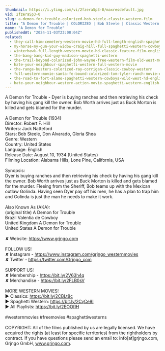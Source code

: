 ```yaml
---
thumbnail: https://i.ytimg.com/vi/2fzeraSp3-0/maxresdefault.jpg
vid: 2fzeraSp3-0
slug: a-demon-for-trouble-colorized-bob-steele-classic-western-film
title: "A Demon for Trouble | COLORIZED | Bob Steele | Classic Western Film"
name: "A Demon for Trouble"
publishedAt: "2024-11-03T23:00:04Z"
related:
  - they-call-him-cemetery-western-movie-hd-full-length-english-spaghetti-western
  - my-horse-my-gun-your-widow-craig-hill-full-spaghetti-western-cowboy-film-english
  - winterhawk-full-length-western-movie-hd-classic-feature-film-english-free-full-westerns
  - the-bang-bang-kid-guy-madison-spaghetti-western
  - the-trail-beyond-colorized-john-wayne-free-western-film-old-west-movie
  - hate-your-neighbour-spaghetti-western-full-western-movie
  - the-range-busters-colorized-ray-corrigan-classic-cowboy-western
  - full-western-movie-santa-fe-bound-colorized-tom-tyler-ranch-movie-outlaws
  - the-road-to-fort-alamo-spaghetti-western-cowboys-wild-west-hd-english
  - hate-your-neighbour-western-action-movie-spaghetti-western-english-cowboy-film
---
```


A Demon for Trouble - Dyer is buying ranches and then retrieving his check by having his gang kill the owner. Bob Worth arrives just as Buck Morton is killed and gets blamed for the murder.<br />
<br />
A Demon for Trouble (1934)<br />
Director: Robert F. Hill<br />
Writers: Jack Natteford<br />
Stars: Bob Steele, Don Alvarado, Gloria Shea<br />
Genre: Western<br />
Country: United States<br />
Language: English<br />
Release Date: August 10, 1934 (United States)<br />
Filming Location: Alabama Hills, Lone Pine, California, USA<br />
<br />
Synopsis:<br />
Dyer is buying ranches and then retrieving his check by having his gang kill the owner. Bob Worth arrives just as Buck Morton is killed and gets blamed for the murder. Fleeing from the Sheriff, Bob teams up with the Mexican outlaw Golinda. Having seen Dyer pay off his men, he has a plan to trap him and Golinda is just the man he needs to make it work.<br />
<br />
Also Known As (AKA):<br />
(original title) A Demon for Trouble<br />
Brazil Valentia de Cowboy<br />
United Kingdom A Demon for Trouble<br />
United States A Demon for Trouble<br />
<br />
✘ Website: https://www.grjngo.com<br />
<br />
FOLLOW US!<br />
✘ Instagram - https://www.instagram.com/grjngo_westernmovies<br />
✘ Twitter - https://twitter.com/Grjngo_com<br />
<br />
SUPPORT US!<br />
✘ Membership - https://bit.ly/2V63h4q<br />
✘ Merchandise - https://bit.ly/2FLB0sV<br />
<br />
MORE WESTERN MOVIES! <br />
► Classics: https://bit.ly/2CBLt8c <br />
► Spaghetti Western: https://bit.ly/2CyCe8I <br />
► All Playlists: https://bit.ly/2EOOfIH <br />
<br />
#westernmovies #freemovies #spaghettiwesterns<br />
<br />
COPYRIGHT: All of the films published by us are legally licensed. We have acquired the rights (at least for specific territories) from the rightholders by contract. If you have questions please send an email to: info[at]grjngo.com, Grjngo GmbH, www.grjngo.com.